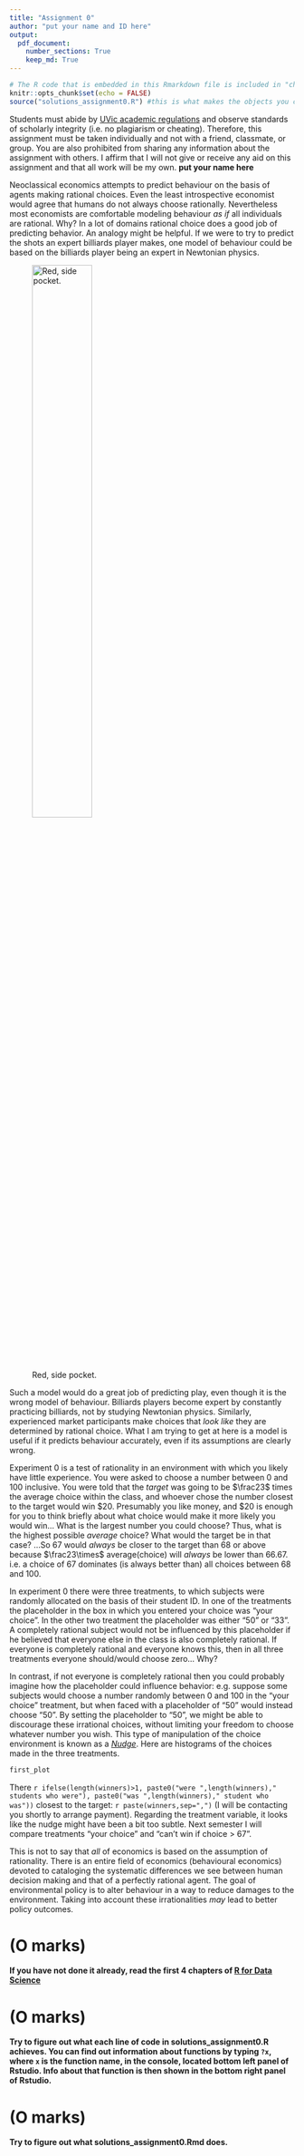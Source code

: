 ```yaml
---
title: "Assignment 0"
author: "put your name and ID here"
output: 
  pdf_document:
    number_sections: True
    keep_md: True
---
```


```r
# The R code that is embedded in this Rmarkdown file is included in "chunks": This is the first chunk of R code.  Chunks are light grey in colour, whereas regular text (your prose) has a white background. 
knitr::opts_chunk$set(echo = FALSE)
source("solutions_assignment0.R") #this is what makes the objects you created in your R code available for inclusion in this document.
```


Students must abide by  [UVic
  academic regulations](https://www.uvic.ca/calendar/undergrad/index.php#/policy/Sk_0xsM_V?bc=true&bcCurrent=08%20-%20Policy%20on%20Academic%20Integrity&bcGroup=Undergraduate%20Academic%20Regulations&bcItemType=policies)
 and observe standards of scholarly integrity
(i.e. no plagiarism or cheating). Therefore, this assignment must be
taken individually and not with a friend, classmate, or group. You are
also prohibited from sharing any information about the assignment with
others. I affirm that I will not give or receive any aid on this assignment 
and that all work will be my own. **put your name here**

Neoclassical economics attempts to predict behaviour on the basis of agents making rational choices. Even the least introspective economist would agree that humans do not always choose rationally.  Nevertheless most economists are comfortable modeling behaviour *as if* all individuals are rational. Why? In a lot of domains rational choice does a good job of predicting behavior.  An analogy might be helpful.  If we were to try to predict the shots an expert billiards player makes, one model of behaviour could be based on the billiards player being an expert in Newtonian physics. 

![Red, side pocket.](pool.jpg){ width=50% }

Such a model would do a great job of predicting play, even though it is the wrong model of behaviour. Billiards players become expert by constantly practicing billiards, not by studying Newtonian physics. Similarly, experienced market participants make choices that *look like* they are determined by rational choice. What I am trying to get at here is a model is useful if it predicts behaviour accurately, even if its assumptions are clearly wrong. 

Experiment 0 is a test of rationality in an environment with which you likely have little experience.  You were asked to choose a number between 0 and 100 inclusive. You were told that the *target* was going to be $\frac23$ times the average choice within the class, and whoever chose the number closest to the target would win \$20. Presumably you like money, and \$20 is enough for you to think briefly about what choice would make it more likely you would win... What is the largest number you could choose? Thus, what is the highest possible *average* choice? What would the target be in that case? ...So 67 would *always* be closer to the target than 68 or above because $\frac23\times$ average(choice) will *always* be lower than 66.67. i.e. a choice of 67 dominates (is always better than) all choices between 68 and 100.\footnote{When subjects play this game repeatedly with feedback, choices of 68 and above quickly become rare.}

In experiment 0 there were three treatments, to which subjects were randomly allocated on the basis of their student ID. In one of the treatments the placeholder in the box in which you entered your choice was "your choice".  In the other two treatment the placeholder was either "50" or "33". A completely rational subject would not be influenced by this placeholder if he believed that everyone else in the class is also completely rational.  If everyone is completely rational and everyone knows this, then in all three treatments everyone should/would choose zero... Why? 

In contrast, if not everyone is completely rational then you could probably imagine how the placeholder could influence behavior: e.g. suppose some subjects would choose a number randomly between 0 and 100 in the "your choice" treatment, but when faced with a placeholder of "50" would instead choose "50".  By setting the placeholder to "50", we might be able to discourage these irrational choices, without limiting your freedom to choose whatever number you wish. This type of manipulation of the choice environment is known as a [*Nudge*](https://yalebooks.yale.edu/book/9780300122237/nudge). Here are histograms of the choices made in the three treatments.


```r
first_plot
```


There `r ifelse(length(winners)>1, paste0("were ",length(winners)," students who were"), paste0("was ",length(winners)," student who was"))` closest to the target: `r paste(winners,sep=",")` (I will be contacting you shortly to arrange payment). Regarding the treatment variable, it looks like the nudge might have been a bit too subtle. Next semester I will compare treatments "your choice" and "can't win if choice > 67". 

This is not to say that *all* of economics is based on the assumption of rationality.  There is an entire field of economics (behavioural economics) devoted to cataloging the systematic differences we see between human decision making and that of a perfectly rational agent. The goal of environmental policy is to alter behaviour in a way to reduce damages to the environment.  Taking into account these irrationalities *may* lead to better policy outcomes. 

# (O marks)

**If you have not done it already, read the first 4 chapters of [R for Data Science](https://r4ds.had.co.nz/)**

# (O marks)

**Try to figure out what each line of code in solutions_assignment0.R achieves.  You can find out information about functions by typing `?x`, where `x` is the function name, in the console, located bottom left panel of Rstudio. Info about that function is then shown in the bottom right panel of Rstudio.**

# (O marks)

**Try to figure out what solutions_assignment0.Rmd does.**
